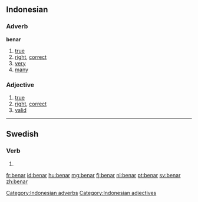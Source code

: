 ==Indonesian==

===Adverb===
'''benar'''

# [[true]]
# [[right]], [[correct]]
# [[very]]
# [[many]]

[[Category:Indonesian adverbs]]

===Adjective===
# [[true]]
# [[right]], [[correct]]
# [[valid]]

[[Category:Indonesian adjectives]]
----

==Swedish==

===Verb===
{{head|sv|verb form}}

# {{sv-verb-form-pre|bena}}

[[fr:benar]]
[[id:benar]]
[[hu:benar]]
[[mg:benar]]
[[fj:benar]]
[[nl:benar]]
[[pt:benar]]
[[sv:benar]]
[[zh:benar]]